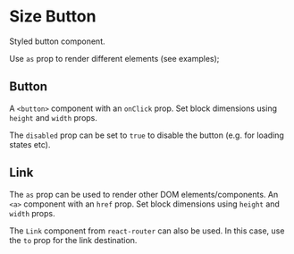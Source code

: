 


<Meta title="Atoms/Size Button" decorators={[withKnobs]} />

# Size Button

Styled button component.

Use `as` prop to render different elements (see examples);

## Button

A `<button>` component with an `onClick` prop. Set block dimensions using `height` and `width` props.

The `disabled` prop can be set to `true` to disable the button (e.g. for loading states etc).

<Preview>
  <Story name="button">
    <SizeButton
      active={boolean("active", false, "button")}
      onClick={action("button-click")}
      disabled={boolean("disabled", false, "button")}
      height={number("height", 40, "button")}
      width={number("width", 30, "button")}
      title={text("title", "Portrait", "button")}
    />
  </Story>
</Preview>

## Link

The `as` prop can be used to render other DOM elements/components. An `<a>` component with an `href` prop. Set block dimensions using `height` and `width` props.

The `Link` component from `react-router` can also be used. In this case, use the `to` prop for the link destination.

<Preview>
  <Story name="link">
    <SizeButton
      as="a"
      active={boolean("active", false, "link")}
      href={text("href", "https://www.rawpixel.com", "link")}
      disabled={boolean("disabled", false, "link")}
      height={number("height", 40, "link")}
      width={number("width", 30, "link")}
      title={text("title", "Portrait (link)", "link")}
      target={text("target", "_blank", "link")}
    />
  </Story>
</Preview>
